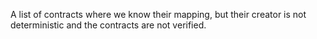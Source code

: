 A list of contracts where we know their mapping, but their creator is not deterministic and the contracts are not verified.